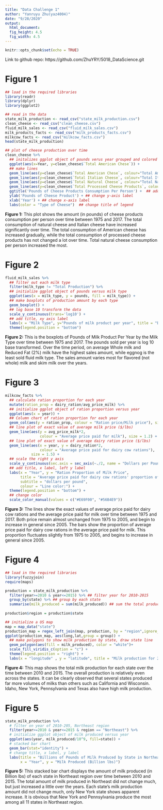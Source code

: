 ```yaml
---
title: "Data Challenge 1"
author: "Yanruyu Zhu(yaz4004)"
date: "9/28/2020"
output: 
  html_document:
  fig_height: 4.5
  fig_width: 4.5
---
```


```r
knitr::opts_chunk$set(echo = TRUE)
```

Link to github repo: https://github.com/ZhuYRY/5018_DataScience.git

# Figure 1
```r
## load in the required libraries 
library(readr)
library(dplyr)
library(ggplot2)

## read in the data 
state_milk_production <- read_csv("state_milk_production.csv")
clean_cheese <- read_csv("clean_cheese.csv")
fluid_milk_sales <- read_csv("fluid_milk_sales.csv")
milk_products_facts <- read_csv("milk_products_facts.csv")
milkcow_facts <- read_csv("milkcow_facts.csv")
head(state_milk_production)
```



```r
## plot of cheese production over time
clean_cheese %>% 
  ## initalizes ggplot object of pounds verus year grouped and colored by cheese type
  ggplot(aes(x=Year, y=clean_cheese$`Total American Chese`)) + 
  ## make lines
  geom_line(aes(y=clean_cheese$`Total American Chese`, colour="Total American Cheese")) +
  geom_line(aes(y=clean_cheese$`Total Italian Cheese`, colour="Total Italian Cheese")) +
  geom_line(aes(y=clean_cheese$`Total Natural Cheese`, colour="Total Natural Cheese")) +
  geom_line(aes(y=clean_cheese$`Total Processed Cheese Products`, colour="Total Processed Cheese Products")) +
  ggtitle('Pounds of Cheese Products Consumption Per Person') +  ## add title 
  ylab('Pounds of Cheese Product') + ## change y-axis label 
  xlab('Year') + ## change x-axis label 
  labs(color = "Type of Cheese")  ## change title of legend
```

**Figure 1:** This plot shows the amount (in pounds) of cheese products consumption per person over time between 1975 and 2017. The total consumption of natural cheese and Italian cheese have increased significantly over time. The total consumption of American cheese has increased gradually, while the total consumption of processed cheese products has not changed a lot over time. Total natural cheese consumption per person increased the most.

# Figure 2

```r
fluid_milk_sales %>% 
  ## filter out each milk type
  filter(milk_type != "Total Production") %>%
  ## initialize ggplot object of pounds versus milk type
  ggplot(aes(x = milk_type, y = pounds, fill = milk_type)) + 
  ## make boxplots of production amount by each type
  geom_boxplot() +
  ## log base 10 transform the data 
  scale_y_continuous(trans='log10') +
  ## add title, xy axis label
  labs(x = "Milk Type", y="Pounds of milk product per year", title = "Boxplots of Pounds of milk product per year by the Milk Type", fill = "Category of Milk Type")+
  theme(legend.position = "bottom")
```

**Figure 2:** This is the boxplots of Pounds of Milk Product Per Year by the Milk Type over time between 1975 and 2017. The pounds sold per year is log 10 base transformed. Over the time period, on average Whole milk and Reduced Fat (2%) milk have the highest sales amount, while eggnog is the least sold fluid milk type. The sales amount varies most for flavored (not whole) milk and skim milk over the years.


# Figure 3

```r
milkcow_facts %>%
  ## calculate ration proportion for each year
  mutate(ration_prop = dairy_ration/avg_price_milk) %>%
  ## initialize ggplot object of ration proportion versus year
  ggplot(aes(x = year)) +
  ## Column chart of ration proportion for each year
  geom_col(aes(y = ration_prop, colour = "Ration price/Milk price"), size = 0.5, color = "blue", fill = "lightblue", alpha = 0.6) +
  ## line plot of exact value of average milk price ($/lbs)
  geom_line(aes(y = avg_price_milk*2, 
                colour = "Average price paid for milk"), size = 1.2) + 
  ## line plot of exact value of average dairy ration price ($/lbs)
  geom_line(aes(x = year, y = dairy_ration*2, 
                colour = "Average price paid for dairy cow rations"), 
            size = 1.5) +
  ## scale the right y axis
  scale_y_continuous(sec.axis = sec_axis(~./2, name = "Dollars per Pound")) + 
  ## add title, x label, left y label
  labs(x = "Year", y = "Ration Proportion of Milk Price", 
       title = "Average price paid for dairy cow rations' proportion of Average price paid for milk", 
       subtitle = "dollars per pound", 
       colour = "Line color:") +
  theme(legend.position = "bottom") + 
  ## change color
  scale_color_manual(values = c("#E69F00", "#56B4E9"))

```

**Figure 3:** The lines show the exact values of average price paid for dairy cow rations and the average price paid for milk over time between 1975 and 2017. Both price remain almost unchanged from 1975 to 2005, and begin to increase in general since 2005. The bars show the proportion of average price paid for dairy cow rations in the average price paid for milk. This proportion fluctuates slightly from 1975 to 2005, and begins to increase in general since 2005.


# Figure 4

```r
## load in the required libraries
library(fuzzyjoin)
require(maps)

production = state_milk_production %>%
  filter(year>=2010 & year<=2015) %>% ## filter year for 2010-2015
  group_by(state) %>% ## group by each state
  summarise(milk_produced = sum(milk_produced)) ## sum the total production for 2010-2015
  
production$region = production$state

## initialize a US map
map = map_data("state")
production_map = regex_left_join(map, production, by = "region",ignore_case = TRUE)
ggplot(production_map, aes(long,lat,group = group)) +
  ## make polygons to show milk production by state, draw state line
  geom_polygon(aes(fill = milk_produced), color = "white")+
  scale_fill_viridis_c(option = "c") +
  theme(legend.position = "right") +
  labs(x = "longitude" , y = "latitude", title = "Milk production for 2010-2015",fill = "milk production/pound")

```

**Figure 4:** This map shows the total milk production for each state over the time between 2010 and 2015. The overall production is relatively even across the states. It can be clearly observed that several states produced far more volumes of milks than others such as California and Wisconsin. Idaho, New York, Pennsylvania and Texas also have high milk production.



# Figure 5

```r
state_milk_production %>%
  # filter on year of 2010-205, Northeast region
  filter(year>=2010 & year<=2015 & region == "Northeast") %>%
  # initialize ggplot object of milk produced versus year
  ggplot(aes(year, milk_produced/10^9, fill=state)) +
  # stacked bar chart 
  geom_bar(stat="identity") + 
  # change title, x label, y label
  labs(title = "Billions of Pounds of Milk Produced by State in Northeast",
       x = "Year", y = "Milk Produced (Billion lbs)") 
```

**Figure 5:** This stacked bar chart displays the amount of milk produced (in Billion lbs) of each state in Northeast region over time between 2010 and 2015. The total amount of milk produced in Northeast did not change much, but just increased a little over the years. Each state's milk production amount did not change much, only New York state shows apparent increase. It is obvious that New York and Pennsylvania produce the most among all 11 states in Northeast region.








